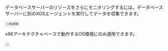 データベースサーバーのリソースをさらにモニタリングするには、データベースサーバーに別のXOSエージェントを実行してデータを収集できます。

:::note

x86アーキテクチャベースで動作するOS環境にのみ適用できます。

:::
